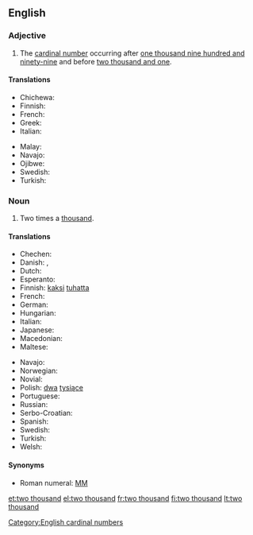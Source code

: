 ==English==

===Adjective===
{{en-adj|?}}

# The [[cardinal number]] occurring after [[one thousand nine hundred and ninety-nine]] and before [[two thousand and one]].

====Translations====
{{trans-top|cardinal number}}
* Chichewa: {{tø|ny|zikwi ziwiri}}
* Finnish: {{t+|fi|kaksituhatta}}
* French: {{t|fr|deux mille}}
* Greek: {{t|el|δύο χιλιάδες}}
* Italian: {{t+|it|duemila}}
{{trans-mid}}
* Malay: {{t|ms|dua ribu}}
* Navajo: {{tø|nv|naakidi mííl}}
* Ojibwe: {{tø|oj|niinzhosagoons}}
* Swedish: {{t|sv|två tusen}}
* Turkish: {{t|tr|triki bin}}
{{trans-bottom}}

===Noun===
{{en-noun|?}}

# Two times a [[thousand]].

====Translations====
{{trans-top|two times a thousand}}
* Chechen: {{tø|ce|ши эзар|tr=ši ezar}}
* Danish: {{t|da|to tusind|n}}, {{t|da|to tusinde|n}}
* Dutch: {{t|nl|tweeduizend|f}}
* Esperanto: {{t|eo|du mil}}
* Finnish: [[kaksi]] [[tuhat|tuhatta]]
* French: {{t|fr|deux mille}}
* German: {{t|de|zweitausend|f}}
* Hungarian: {{t+|hu|kétezer}}
* Italian: {{t+|it|duemila|m}}
* Japanese: {{t|ja|二千|tr=nisen}}
* Macedonian: {{t|mk|две илјади|tr=dve íljadi}}
* Maltese: {{t|mt|elfejn}}
{{trans-mid}}
* Navajo: {{tø|nv|naakidi mííl}}
* Norwegian: {{t|no|to tusen}}
* Novial: {{t|nov|dumil}}
* Polish: [[dwa]] [[tysiące]]
* Portuguese: {{t|pt|dois mil}}
* Russian: {{t|ru|две тысячи|f|tr=dve týsjači}}
* Serbo-Croatian: {{t|sh|dvije hiljad|f|sc=Latn}}
* Spanish: {{t|es|dos mil|m}}
* Swedish: {{t|sv|två tusen}}
* Turkish: {{t|tr|iki bin}}
* Welsh: {{t|cy|dwy fil}}
{{trans-bottom}}

====Synonyms====
* Roman numeral: [[MM]]

[[Category:English cardinal numbers]]

[[et:two thousand]]
[[el:two thousand]]
[[fr:two thousand]]
[[fi:two thousand]]
[[lt:two thousand]]